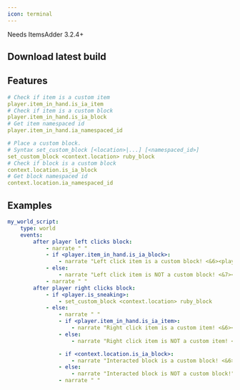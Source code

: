 ```yaml
---
icon: terminal
---
```


<Warning>
Needs ItemsAdder 3.2.4+
</Warning>


## Download latest build


<Card title="Denizen" icon="link" href="https://ci.citizensnpcs.co/job/Denizen/"></Card>


## Features

```yaml lines icon="yaml"
# Check if item is a custom item
player.item_in_hand.is_ia_item
# Check if item is a custom block
player.item_in_hand.is_ia_block
# Get item namespaced id
player.item_in_hand.ia_namespaced_id

# Place a custom block.
# Syntax set_custom_block [<location>|...] [<namespaced_id>]
set_custom_block <context.location> ruby_block 
# Check if block is a custom block
context.location.is_ia_block
# Get block namespaced id
context.location.ia_namespaced_id
```

## Examples

```yaml
my_world_script:
    type: world
    events:
        after player left clicks block:
            - narrate " "
            - if <player.item_in_hand.is_ia_block>:
                - narrate "Left click item is a custom block! <&6><player.item_in_hand.ia_namespaced_id>"
            - else:
                - narrate "Left click item is NOT a custom block! <&7><player.item_in_hand.material>"
            - narrate " "
        after player right clicks block:
            - if <player.is_sneaking>:
                - set_custom_block <context.location> ruby_block 
            - else:
                - narrate " "
                - if <player.item_in_hand.is_ia_item>:
                    - narrate "Right click item is a custom item! <&6><player.item_in_hand.ia_namespaced_id>"
                - else:
                    - narrate "Right click item is NOT a custom item! <&7><player.item_in_hand.material>"

                - if <context.location.is_ia_block>:
                    - narrate "Interacted block is a custom block! <&6><context.location.ia_namespaced_id>"
                - else:
                    - narrate "Interacted block is NOT a custom block!"
                - narrate " "
```
